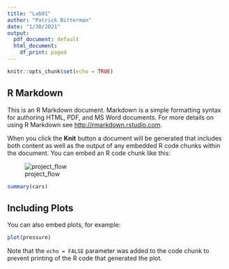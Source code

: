 ```yaml
---
title: "Lab01"
author: "Patrick Bitterman"
date: "1/30/2021"
output:
  pdf_document: default
  html_document:
    df_print: paged
---
```


```r
knitr::opts_chunk$set(echo = TRUE)
```

## R Markdown

This is an R Markdown document. Markdown is a simple formatting syntax for authoring HTML, PDF, and MS Word documents. For more details on using R Markdown see <http://rmarkdown.rstudio.com>.

\newpage

When you click the **Knit** button a document will be generated that includes both content as well as the output of any embedded R code chunks within the document. You can embed an R code chunk like this:

![project_flow](./labs/images/project1_model_workflow.png)

```r
summary(cars)
```

## Including Plots

You can also embed plots, for example:

```r
plot(pressure)
```

Note that the `echo = FALSE` parameter was added to the code chunk to prevent printing of the R code that generated the plot.
